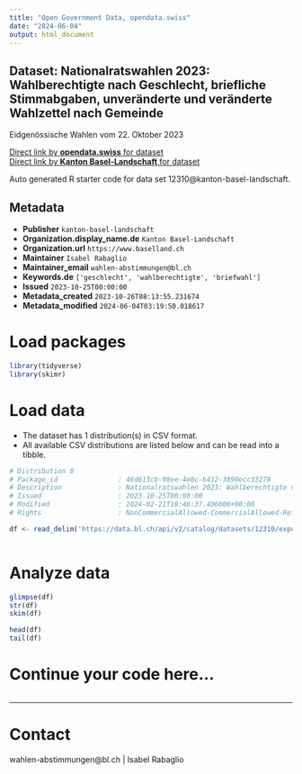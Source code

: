```yaml
---
title: "Open Government Data, opendata.swiss"
date: "2024-06-04"
output: html_document
---
```


## Dataset: Nationalratswahlen 2023: Wahlberechtigte nach Geschlecht, briefliche Stimmabgaben, unveränderte und veränderte Wahlzettel nach Gemeinde

Eidgenössische Wahlen vom 22. Oktober 2023

[Direct link by **opendata.swiss** for dataset](https://opendata.swiss/de/dataset/nationalratswahlen-2023-wahlberechtigte-nach-geschlecht-briefliche-stimmabgaben-unveranderte-un)<br>
[Direct link by **Kanton Basel-Landschaft** for dataset](https://data.bl.ch/explore/dataset/12310/)

Auto generated R starter code for data set 12310@kanton-basel-landschaft.

## Metadata

- **Publisher** `kanton-basel-landschaft`
- **Organization.display_name.de** `Kanton Basel-Landschaft`
- **Organization.url** `https://www.baselland.ch`
- **Maintainer** `Isabel Rabaglio`
- **Maintainer_email** `wahlen-abstimmungen@bl.ch`
- **Keywords.de** `['geschlecht', 'wahlberechtigte', 'briefwahl']`
- **Issued** `2023-10-25T00:00:00`
- **Metadata_created** `2023-10-26T08:13:55.231674`
- **Metadata_modified** `2024-06-04T03:19:50.018617`


# Load packages

```r

library(tidyverse)
library(skimr)

```

# Load data

-   The dataset has 1 distribution(s) in CSV format.
-   All available CSV distributions are listed below and can be read into a tibble.

```r

# Distribution 0
# Package_id               : 46d613cb-98ee-4e8c-b412-3890ecc33278
# Description              : Nationalratswahlen 2023: Wahlberechtigte nach Geschlecht, briefliche Stimmabgaben, unveränderte und veränderte Wahlzettel nach Gemeinde (csv)
# Issued                   : 2023-10-25T00:00:00
# Modified                 : 2024-02-21T10:46:37.406000+00:00
# Rights                   : NonCommercialAllowed-CommercialAllowed-ReferenceRequired

df <- read_delim('https://data.bl.ch/api/v2/catalog/datasets/12310/exports/csv')



```

# Analyze data

```r

glimpse(df)
str(df)
skim(df)

head(df)
tail(df)

```

# Continue your code here...

```r

```

------------------------------------------------------------------------

# Contact

wahlen-abstimmungen@bl.ch | Isabel Rabaglio
